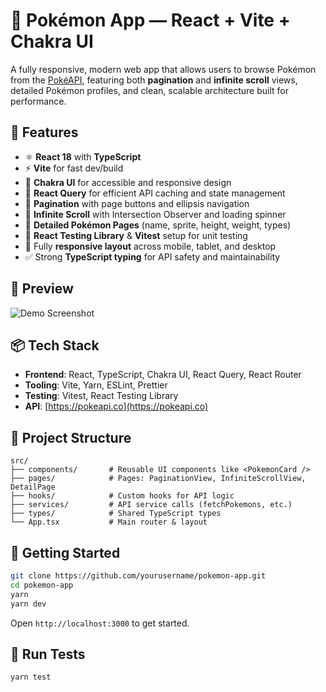 # 🧬 Pokémon App — React + Vite + Chakra UI

A fully responsive, modern web app that allows users to browse Pokémon from the [PokéAPI](https://pokeapi.co), featuring both **pagination** and **infinite scroll** views, detailed Pokémon profiles, and clean, scalable architecture built for performance.

## 🚀 Features

- ⚛️ **React 18** with **TypeScript**
- ⚡ **Vite** for fast dev/build
- 🌈 **Chakra UI** for accessible and responsive design
- 📡 **React Query** for efficient API caching and state management
- 🔁 **Pagination** with page buttons and ellipsis navigation
- 🔄 **Infinite Scroll** with Intersection Observer and loading spinner
- 🧾 **Detailed Pokémon Pages** (name, sprite, height, weight, types)
- 🧪 **React Testing Library** & **Vitest** setup for unit testing
- 📱 Fully **responsive layout** across mobile, tablet, and desktop
- ✅ Strong **TypeScript typing** for API safety and maintainability

## 📸 Preview

![Demo Screenshot](./preview/pokemonApp.png)

## 📦 Tech Stack

- **Frontend**: React, TypeScript, Chakra UI, React Query, React Router
- **Tooling**: Vite, Yarn, ESLint, Prettier
- **Testing**: Vitest, React Testing Library
- **API**: [https://pokeapi.co](https://pokeapi.co)

## 🧩 Project Structure

```
src/
├── components/       # Reusable UI components like <PokemonCard />
├── pages/            # Pages: PaginationView, InfiniteScrollView, DetailPage
├── hooks/            # Custom hooks for API logic
├── services/         # API service calls (fetchPokemons, etc.)
├── types/            # Shared TypeScript types
└── App.tsx           # Main router & layout
```

## 📄 Getting Started

```bash
git clone https://github.com/yourusername/pokemon-app.git
cd pokemon-app
yarn
yarn dev
```

Open `http://localhost:3000` to get started.

## 🧪 Run Tests

```bash
yarn test
```
